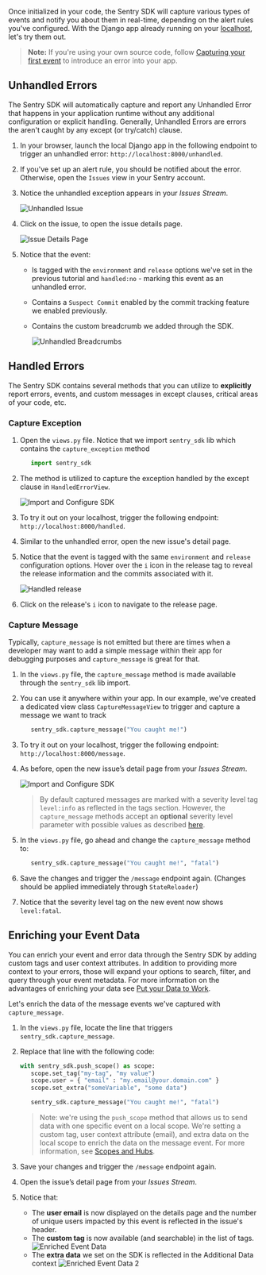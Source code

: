 Once initialized in your code, the Sentry SDK will capture various types of events and notify you about them in real-time, depending on the alert rules you've configured. With the Django app already running on your [localhost](http://localhost:8000/), let's try them out.

> **Note:** If you're using your own source code, follow [Capturing your first event](/error-reporting/quickstart/?platform=python) to introduce an error into your app.

## Unhandled Errors

The Sentry SDK will automatically capture and report any Unhandled Error that happens in your application runtime without any additional configuration or explicit handling. Generally, Unhandled Errors are errors the aren't caught by any except (or try/catch) clause.

1. In your browser, launch the local Django app in the following endpoint to trigger an unhandled error: `http://localhost:8000/unhandled`.

2. If you've set up an alert rule, you should be notified about the error. Otherwise, open the `Issues` view in your Sentry account.

3. Notice the unhandled exception appears in your _Issues Stream_.

   ![Unhandled Issue](unhandled_issue.png)

4. Click on the issue, to open the issue details page.

   ![Issue Details Page](error_with_all_tags.png)

5. Notice that the event:

   - Is tagged with the `environment` and `release` options we've set in the previous tutorial and `handled:no` - marking this event as an unhandled error.
   - Contains a `Suspect Commit` enabled by the commit tracking feature we enabled previously.
   - Contains the custom breadcrumb we added through the SDK.

     ![Unhandled Breadcrumbs](unhandled_issue_breadcrumbs.png)

## Handled Errors

The Sentry SDK contains several methods that you can utilize to **explicitly** report errors, events, and custom messages in except clauses, critical areas of your code, etc.

### Capture Exception

1. Open the `views.py` file. Notice that we import `sentry_sdk` lib which contains the `capture_exception` method

   ```python
      import sentry_sdk
   ```

2. The method is utilized to capture the exception handled by the except clause in `HandledErrorView`.

   ![Import and Configure SDK](capture_exception.png)

3. To try it out on your localhost, trigger the following endpoint: `http://localhost:8000/handled`.

4. Similar to the unhandled error, open the new issue's detail page.

5. Notice that the event is tagged with the same `environment` and `release` configuration options. Hover over the `i` icon in the release tag to reveal the release information and the commits associated with it.

   ![Handled release](handled_release.png)

6. Click on the release's `i` icon to navigate to the release page.

### Capture Message

Typically, `capture_message` is not emitted but there are times when a developer may want to add a simple message within their app for debugging purposes and `capture_message` is great for that.

1. In the `views.py` file, the `capture_message` method is made available through the `sentry_sdk` lib import.

2. You can use it anywhere within your app. In our example, we've created a dedicated view class `CaptureMessageView` to trigger and capture a message we want to track

   ```Python
      sentry_sdk.capture_message("You caught me!")
   ```

3. To try it out on your localhost, trigger the following endpoint: `http://localhost:8000/message`.

4. As before, open the new issue’s detail page from your _Issues Stream_.

   ![Import and Configure SDK](capture_message.png)

   > By default captured messages are marked with a severity level tag `level:info` as reflected in the tags section. However, the `capture_message` methods accept an **optional** severity level parameter with possible values as described [here](/enriching-error-data/additional-data/?platform=python#setting-the-level).

5. In the `views.py` file, go ahead and change the `capture_message` method to:

   ```Python
      sentry_sdk.capture_message("You caught me!", "fatal")
   ```

6. Save the changes and trigger the `/message` endpoint again. (Changes should be applied immediately through `StateReloader`)

7. Notice that the severity level tag on the new event now shows `level:fatal`.

## Enriching your Event Data

You can enrich your event and error data through the Sentry SDK by adding custom tags and user context attributes. In addition to providing more context to your errors, those will expand your options to search, filter, and query through your event metadata. For more information on the advantages of enriching your data see [Put your Data to Work](/guides/enrich-data/).

Let's enrich the data of the message events we've captured with `capture_message`.

1. In the `views.py` file, locate the line that triggers `sentry_sdk.capture_message`.

2. Replace that line with the following code:

   ```Python
   with sentry_sdk.push_scope() as scope:
      scope.set_tag("my-tag", "my value")
      scope.user = { "email" : "my.email@your.domain.com" }
      scope.set_extra("someVariable", "some data")

      sentry_sdk.capture_message("You caught me!", "fatal")
   ```

   > Note: we're using the `push_scope` method that allows us to send data with one specific event on a local scope. We're setting a custom tag, user context attribute (email), and extra data on the local scope to enrich the data on the message event. For more information, see [Scopes and Hubs](/enriching-error-data/scopes/).

3. Save your changes and trigger the `/message` endpoint again.

4. Open the issue’s detail page from your _Issues Stream_.

5. Notice that:

   - The **user email** is now displayed on the details page and the number of unique users impacted by this event is reflected in the issue's header.
   - The **custom tag** is now available (and searchable) in the list of tags.
     ![Enriched Event Data](enriched_data_1.png)
   - The **extra data** we set on the SDK is reflected in the Additional Data context
     ![Enriched Event Data 2](enriched_data_2.png)
